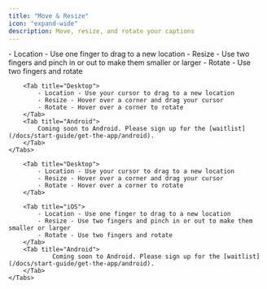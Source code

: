 ```yaml
---
title: "Move & Resize"
icon: "expand-wide"
description: Move, resize, and rotate your captions
---
```


<div id="ios-tab">
    <Tabs>
        <Tab title="iOS">
            - Location - Use one finger to drag to a new location
            - Resize - Use two fingers and pinch in or out to make them smaller or larger
            - Rotate - Use two fingers and rotate
        </Tab>

        <Tab title="Desktop">
            - Location - Use your cursor to drag to a new location
            - Resize - Hover over a corner and drag your cursor
            - Rotate - Hover over a corner to rotate
        </Tab>
        <Tab title="Android">
            Coming soon to Android. Please sign up for the [waitlist](/docs/start-guide/get-the-app/android).
        </Tab>
    </Tabs>
</div>


<div id="desktop-tab">
    <Tabs>
        
        <Tab title="Desktop">
            - Location - Use your cursor to drag to a new location
            - Resize - Hover over a corner and drag your cursor
            - Rotate - Hover over a corner to rotate
        </Tab>

        <Tab title="iOS">
            - Location - Use one finger to drag to a new location
            - Resize - Use two fingers and pinch in or out to make them smaller or larger
            - Rotate - Use two fingers and rotate
        </Tab>
        <Tab title="Android">
                Coming soon to Android. Please sign up for the [waitlist](/docs/start-guide/get-the-app/android).
        </Tab>
    </Tabs>
</div>